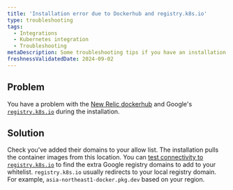 ```yaml
---
title: 'Installation error due to Dockerhub and registry.k8s.io'
type: troubleshooting
tags:
  - Integrations
  - Kubernetes integration
  - Troubleshooting
metaDescription: Some troubleshooting tips if you have an installation error due to Dockerhub and registry.k8s.io.
freshnessValidatedDate: 2024-09-02
---
```


## Problem

You have a problem with the [New Relic dockerhub](https://hub.docker.com/u/newrelic) and Google's [`registry.k8s.io`](https://github.com/kubernetes/registry.k8s.io) during the installation.


## Solution

Check you've added their domains to your allow list. The installation pulls the container images from this location. You can [test connectivity to `registry.k8s.io`](https://kubernetes.io/blog/2023/03/10/image-registry-redirect/#how-can-i-check-if-i-am-impacted) to find the extra Google registry domains to add to your whitelist. `registry.k8s.io` usually redirects to your local registry domain. For example, `asia-northeast1-docker.pkg.dev` based on your region.

